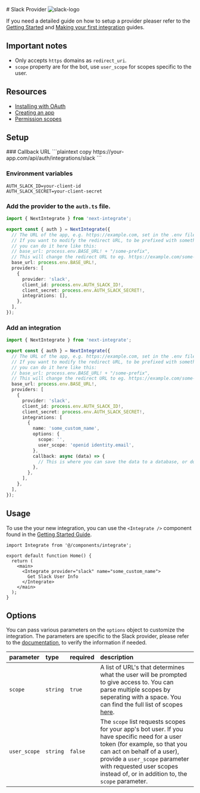 
<div className="flex w-full items-center justify-between gap-4">
  # Slack Provider
  <Image src="/icons/slack.svg" alt="slack-logo" width={48} height={48} />
</div>

If you need a detailed guide on how to setup a provider pleaser refer to the [Getting Started](/docs/getting-started) and [Making your first integration](/docs/making-your-first-integration) guides.

## Important notes

- Only accepts `https` domains as `redirect_uri`.
- `scope` property are for the bot, use `user_scope` for scopes specific to the user.

## Resources

- [Installing with OAuth](https://api.slack.com/authentication/oauth-v2)
- [Creating an app](https://api.slack.com/quickstart#creating)
- [Permission scopes](https://api.slack.com/scopes)

## Setup

<Steps>
### Callback URL
```plaintext copy
https://your-app.com/api/auth/integrations/slack
```

### Environment variables

```.env filename=".env.local" copy
AUTH_SLACK_ID=your-client-id
AUTH_SLACK_SECRET=your-client-secret
```

### Add the provider to the `auth.ts` file.

```ts filename="auth.ts" copy {11-16}
import { NextIntegrate } from 'next-integrate';

export const { auth } = NextIntegrate({
  // The URL of the app, e.g. https://example.com, set in the .env file.
  // If you want to modify the redirect URL, to be prefixed with something else,
  // you can do it here like this:
  // base_url: process.env.BASE_URL! + "/some-prefix",
  // This will change the redirect URL to eg. https://example.com/some-prefix/api/auth/integrations/google
  base_url: process.env.BASE_URL!,
  providers: [
    {
      provider: 'slack',
      client_id: process.env.AUTH_SLACK_ID!,
      client_secret: process.env.AUTH_SLACK_SECRET!,
      integrations: [],
    },
  ],
});
```

### Add an integration

```ts copy filename="auth.ts" {16-25}
import { NextIntegrate } from 'next-integrate';

export const { auth } = NextIntegrate({
  // The URL of the app, e.g. https://example.com, set in the .env file.
  // If you want to modify the redirect URL, to be prefixed with something else,
  // you can do it here like this:
  // base_url: process.env.BASE_URL! + "/some-prefix",
  // This will change the redirect URL to eg. https://example.com/some-prefix/api/auth/integrations/google
  base_url: process.env.BASE_URL!,
  providers: [
    {
      provider: 'slack',
      client_id: process.env.AUTH_SLACK_ID!,
      client_secret: process.env.AUTH_SLACK_SECRET!,
      integrations: [
        {
          name: 'some_custom_name',
          options: {
            scope: '',
            user_scope: 'openid identity.email',
          },
          callback: async (data) => {
            // This is where you can save the data to a database, or do something else with it.
          },
        },
      ],
    },
  ],
});
```

</Steps>

## Usage

To use the your new integration, you can use the `<Integrate />` component found in the [Getting Started Guide]("docs/getting-started#create-an-integrate-components").

```tsx copy {1, 6-8}
import Integrate from '@/components/integrate';

export default function Home() {
  return (
    <main>
      <Integrate provider="slack" name="some_custom_name">
        Get Slack User Info
      </Integrate>
    </main>
  );
}
```

## Options

You can pass various parameters on the `options` object to customize the integration. The parameters are specific to the Slack provider, please refer to the [documentation](https://developers.klaviyo.com/en/docs/set_up_oauth), to verify the information if needed.

| parameter    | type     | required | description                                                                                                                                                                                                                                                                    |
| :----------- | :------- | :------- | :----------------------------------------------------------------------------------------------------------------------------------------------------------------------------------------------------------------------------------------------------------------------------- |
| `scope`      | `string` | `true`   | A list of URL's that determines what the user will be prompted to give access to. You can parse multiple scopes by seperating with a space. You can find the full list of scopes [here](https://api.slack.com/scopes).                                                         |
| `user_scope` | `string` | `false`  | The `scope` list requests scopes for your app's bot user. If you have specific need for a user token (for example, so that you can act on behalf of a user), provide a `user_scope` parameter with requested user scopes instead of, or in addition to, the `scope` parameter. |
